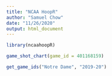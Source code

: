 ```yaml
---
title: "NCAA HoopR"
author: "Samuel Chow"
date: "11/26/2020"
output: html_document
---
```



```r
library(ncaahoopR)
```

```r
game_shot_chart(game_id = 401168159)
```

```r
get_game_ids("Notre Dame", "2019-20")
```

